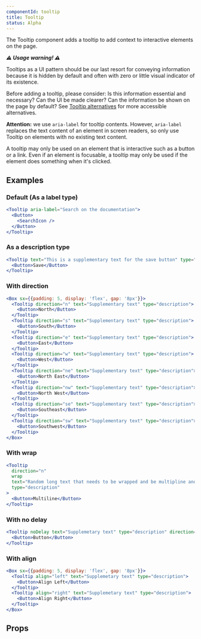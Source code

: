 ```yaml
---
componentId: tooltip
title: Tooltip
status: Alpha
---
```



The Tooltip component adds a tooltip to add context to interactive elements on the page.

**_⚠️ Usage warning! ⚠️_**

Tooltips as a UI pattern should be our last resort for conveying information because it is hidden by default and often with zero or little visual indicator of its existence.

Before adding a tooltip, please consider: Is this information essential and necessary? Can the UI be made clearer? Can the information be shown on the page by default? See [Tooltip alternatives](https://primer.style/design/accessibility/tooltip-alternatives) for more accessible alternatives.

**Attention:** we use `aria-label` for tooltip contents. However, `aria-label` replaces the text content of an element in screen readers, so only use Tooltip on elements with no existing text content.

A tooltip may only be used on an element that is interactive such as a button or a link. Even if an element is focusable, a tooltip may only be used if the element does something when it's clicked.

## Examples

### Default (As a label type)

```jsx live
<Tooltip aria-label="Search on the documentation">
  <Button>
    <SearchIcon />
  </Button>
</Tooltip>
```

### As a description type

```jsx live
<Tooltip text="This is a supplementary text for the save button" type="description">
  <Button>Save</Button>
</Tooltip>
```

### With direction

```jsx live
<Box sx={{padding: 5, display: 'flex', gap: '8px'}}>
  <Tooltip direction="n" text="Supplementary text" type="description">
    <Button>North</Button>
  </Tooltip>
  <Tooltip direction="s" text="Supplementary text" type="description">
    <Button>South</Button>
  </Tooltip>
  <Tooltip direction="e" text="Supplementary text" type="description">
    <Button>East</Button>
  </Tooltip>
  <Tooltip direction="w" text="Supplementary text" type="description">
    <Button>West</Button>
  </Tooltip>
  <Tooltip direction="ne" text="Supplementary text" type="description">
    <Button>North East</Button>
  </Tooltip>
  <Tooltip direction="nw" text="Supplementary text" type="description">
    <Button>North West</Button>
  </Tooltip>
  <Tooltip direction="se" text="Supplementary text" type="description">
    <Button>Southeast</Button>
  </Tooltip>
  <Tooltip direction="sw" text="Supplementary text" type="description">
    <Button>Southwest</Button>
  </Tooltip>
</Box>
```

### With wrap

```jsx live
<Tooltip
  direction="n"
  wrap
  text="Random long text that needs to be wrapped and be multipline and have some paddings around"
  type="description"
>
  <Button>Multiline</Button>
</Tooltip>
```

### With no delay

```jsx live
<Tooltip noDelay text="Supplemetary text" type="description" direction="se">
  <Button>Button</Button>
</Tooltip>
```

### With align

```jsx live
<Box sx={{padding: 5, display: 'flex', gap: '8px'}}>
  <Tooltip align="left" text="Supplemetary text" type="description">
    <Button>Align Left</Button>
  </Tooltip>
  <Tooltip align="right" text="Supplemetary text" type="description">
    <Button>Align Right</Button>
  </Tooltip>
</Box>
```

## Props

<ComponentProps data={data} />
